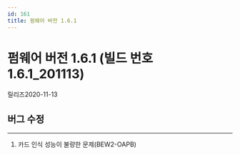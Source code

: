 ```yaml
---
id: 161
title: 펌웨어 버전 1.6.1
---
```


# 펌웨어 버전 1.6.1 (빌드 번호 1.6.1_201113)

릴리즈<Separator/>2020-11-13

## 버그 수정

---

<BugLists>

1. 카드 인식 성능이 불량한 문제(BEW2-OAPB)

</BugLists>